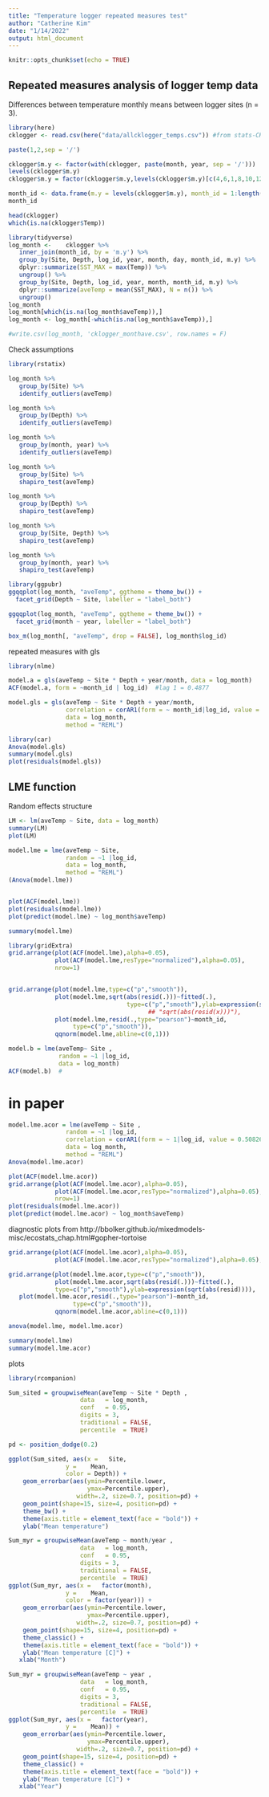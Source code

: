 ```yaml
---
title: "Temperature logger repeated measures test"
author: "Catherine Kim"
date: "1/14/2022"
output: html_document
---
```


```r
knitr::opts_chunk$set(echo = TRUE)
```

## Repeated measures analysis of logger temp data

Differences between temperature monthly means between logger sites (n = 3).

```r
library(here)
cklogger <- read.csv(here("data/allcklogger_temps.csv")) #from stats-CKTLTemp-allsitesdepth.rmd

paste(1,2,sep = '/')

cklogger$m.y <- factor(with(cklogger, paste(month, year, sep = '/')))
levels(cklogger$m.y)
cklogger$m.y = factor(cklogger$m.y,levels(cklogger$m.y)[c(4,6,1,8,10,12,14,16,18:20,3,5,7,2,9,11,13,15,17)])

month_id <- data.frame(m.y = levels(cklogger$m.y), month_id = 1:length(levels(cklogger$m.y)))
month_id

head(cklogger)
which(is.na(cklogger$Temp))
```

```r
library(tidyverse)
log_month <-    cklogger %>% 
   inner_join(month_id, by = 'm.y') %>% 
   group_by(Site, Depth, log_id, year, month, day, month_id, m.y) %>% 
   dplyr::summarize(SST_MAX = max(Temp)) %>% 
   ungroup() %>% 
   group_by(Site, Depth, log_id, year, month, month_id, m.y) %>% 
   dplyr::summarize(aveTemp = mean(SST_MAX), N = n()) %>% 
   ungroup()
log_month
log_month[which(is.na(log_month$aveTemp)),]
log_month <- log_month[-which(is.na(log_month$aveTemp)),]

#write.csv(log_month, 'cklogger_monthave.csv', row.names = F)
```
Check assumptions
```r
library(rstatix)

log_month %>% 
   group_by(Site) %>% 
   identify_outliers(aveTemp)

log_month %>% 
   group_by(Depth) %>% 
   identify_outliers(aveTemp)

log_month %>% 
   group_by(month, year) %>% 
   identify_outliers(aveTemp)
```

```r
log_month %>% 
   group_by(Site) %>% 
   shapiro_test(aveTemp)

log_month %>% 
   group_by(Depth) %>% 
   shapiro_test(aveTemp)

log_month %>% 
   group_by(Site, Depth) %>% 
   shapiro_test(aveTemp)

log_month %>% 
   group_by(month, year) %>% 
   shapiro_test(aveTemp)

```

```r
library(ggpubr)
ggqqplot(log_month, "aveTemp", ggtheme = theme_bw()) +
  facet_grid(Depth ~ Site, labeller = "label_both")

ggqqplot(log_month, "aveTemp", ggtheme = theme_bw()) +
  facet_grid(month ~ year, labeller = "label_both")
```

```r
box_m(log_month[, "aveTemp", drop = FALSE], log_month$log_id)
```

repeated measures with gls
```r
library(nlme)

model.a = gls(aveTemp ~ Site * Depth + year/month, data = log_month)
ACF(model.a, form = ~month_id | log_id)  #lag 1 = 0.4877
```

```r
model.gls = gls(aveTemp ~ Site * Depth + year/month, 
                correlation = corAR1(form = ~ month_id|log_id, value = 0.5076),
                data = log_month,
                method = "REML")

library(car)
Anova(model.gls)
summary(model.gls)
plot(residuals(model.gls))
```
## LME function 

Random effects structure
```r
LM <- lm(aveTemp ~ Site, data = log_month)
summary(LM)
plot(LM)
```

```r
model.lme = lme(aveTemp ~ Site, 
                random = ~1 |log_id,
                data = log_month,
                method = "REML")
(Anova(model.lme))


plot(ACF(model.lme))
plot(residuals(model.lme))
plot(predict(model.lme) ~ log_month$aveTemp)

summary(model.lme)
```

```r
library(gridExtra)
grid.arrange(plot(ACF(model.lme),alpha=0.05),
             plot(ACF(model.lme,resType="normalized"),alpha=0.05),
             nrow=1)


grid.arrange(plot(model.lme,type=c("p","smooth")),
             plot(model.lme,sqrt(abs(resid(.)))~fitted(.),
                                 type=c("p","smooth"),ylab=expression(sqrt(abs(resid)))),
                                       ## "sqrt(abs(resid(x)))"),
             plot(model.lme,resid(.,type="pearson")~month_id,
                  type=c("p","smooth")),
             qqnorm(model.lme,abline=c(0,1)))
```


```r
model.b = lme(aveTemp~ Site , 
              random = ~1 |log_id, 
              data = log_month)
ACF(model.b)  #
```
# in paper

```r
model.lme.acor = lme(aveTemp ~ Site , 
                random = ~1 |log_id,
                correlation = corAR1(form = ~ 1|log_id, value = 0.50826),
                data = log_month,
                method = "REML")
Anova(model.lme.acor)

plot(ACF(model.lme.acor))
grid.arrange(plot(ACF(model.lme.acor),alpha=0.05),
             plot(ACF(model.lme.acor,resType="normalized"),alpha=0.05),
             nrow=1)
plot(residuals(model.lme.acor))
plot(predict(model.lme.acor) ~ log_month$aveTemp)
```

diagnostic plots from 
http://bbolker.github.io/mixedmodels-misc/ecostats_chap.html#gopher-tortoise
```r
grid.arrange(plot(ACF(model.lme.acor),alpha=0.05),
             plot(ACF(model.lme.acor,resType="normalized"),alpha=0.05),  nrow=1)

grid.arrange(plot(model.lme.acor,type=c("p","smooth")),
             plot(model.lme.acor,sqrt(abs(resid(.)))~fitted(.),
             type=c("p","smooth"),ylab=expression(sqrt(abs(resid)))),                                     
   plot(model.lme.acor,resid(.,type="pearson")~month_id,
                  type=c("p","smooth")),
             qqnorm(model.lme.acor,abline=c(0,1)))
```

```r
anova(model.lme, model.lme.acor)

summary(model.lme)
summary(model.lme.acor)
```
plots

```r
library(rcompanion)

Sum_sited = groupwiseMean(aveTemp ~ Site * Depth ,
                    data   = log_month,
                    conf   = 0.95,
                    digits = 3,
                    traditional = FALSE,
                    percentile  = TRUE)

pd <- position_dodge(0.2)

ggplot(Sum_sited, aes(x =   Site,
                y =    Mean,
                color = Depth)) +
    geom_errorbar(aes(ymin=Percentile.lower,
                      ymax=Percentile.upper),
                   width=.2, size=0.7, position=pd) +
    geom_point(shape=15, size=4, position=pd) +
    theme_bw() +
    theme(axis.title = element_text(face = "bold")) +
    ylab("Mean temperature")
```

```r
Sum_myr = groupwiseMean(aveTemp ~ month/year ,
                    data   = log_month,
                    conf   = 0.95,
                    digits = 3,
                    traditional = FALSE,
                    percentile  = TRUE)
ggplot(Sum_myr, aes(x =   factor(month),
                y =    Mean,
                color = factor(year))) +
    geom_errorbar(aes(ymin=Percentile.lower,
                      ymax=Percentile.upper),
                   width=.2, size=0.7, position=pd) +
    geom_point(shape=15, size=4, position=pd) +
    theme_classic() +
    theme(axis.title = element_text(face = "bold")) +
    ylab("Mean temperature [C]") +
   xlab("Month")
```

```r
Sum_myr = groupwiseMean(aveTemp ~ year ,
                    data   = log_month,
                    conf   = 0.95,
                    digits = 3,
                    traditional = FALSE,
                    percentile  = TRUE)
ggplot(Sum_myr, aes(x =   factor(year),
                y =    Mean)) +
    geom_errorbar(aes(ymin=Percentile.lower,
                      ymax=Percentile.upper),
                   width=.2, size=0.7, position=pd) +
    geom_point(shape=15, size=4, position=pd) +
    theme_classic() +
    theme(axis.title = element_text(face = "bold")) +
    ylab("Mean temperature [C]") +
   xlab("Year")
```


